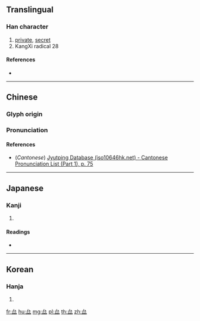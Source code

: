 {{character info/new}}
==Translingual==

===Han character===
{{Han char|rn=28|rad=厶|as=04|sn=6|four=23732|canj=III|ids=⿱厶厸}}

# [[private]], [[secret]]
# KangXi radical 28

====References====
* {{Han ref|kx=0163.200|dkj=03057|dj=0371.250|hdz=10383.090|uh=53BD|ud=21437|bh=|bd=}}

----

==Chinese==
{{zh-forms}}

===Glyph origin===
{{Han etym}}

===Pronunciation===
{{zh-pron
|m=lēi
|c=leoi5
|mc=y
|oc=y
|ma=
|cat=a
}}

====References====
* (''Cantonese'') [http://www.iso10646hk.net/jp/document/download.jsp Jyutping Database (iso10646hk.net) - Cantonese Pronunciation List (Part 1), p. 75]

----

==Japanese==

===Kanji===
{{ja-kanji|grade=|rs=厶04}}

# {{defn|lang=ja|sort=厶04}}

====Readings====
* {{ja-readings|on=[[るい]] (rui), [[さん]] (san)|kun=}}

----

==Korean==

===Hanja===
{{ko-hanja|hangeul=[[류]], [[참]]|rv=ryu|mr=ryu}}

# {{defn|lang=ko|sort=厶04}}

[[fr:厽]]
[[hu:厽]]
[[mg:厽]]
[[pl:厽]]
[[th:厽]]
[[zh:厽]]
